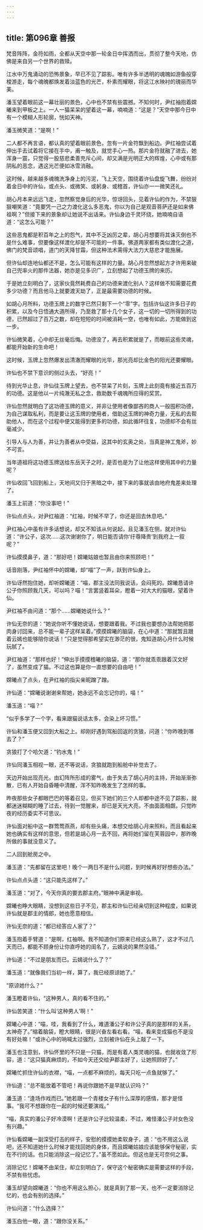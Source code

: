 ```yaml
---
---
---
```

title: 第096章 善报
---





梵音阵阵，金符如雨，全都从天空中那一轮金日中挥洒而出，贯彻了整今天地，仿佛是来自另一个世界的救赎。

江水中万鬼涌动的恐怖景象，早已不见了踪影。唯有许多半透明的魂魄如游鱼般穿梭游走，每个魂魄都焕发着淡蓝色的光芒，朴素而耀眼，将这江水映衬的瑰丽而华美。

潘玉望着眼前这一幕壮丽的景色，心中也不禁有些震撼。不知何时，尹红袖抱着嫦曦来到甲板之上。一人一猫呆呆的望着这一幕，喃喃道：“这是？”天空中那今日中有一个模糊人形轮廓，恍如天神。

潘玉微笑道：“是啊！”

二人都不再言语，都认真的望着眼前景色，忽有一片金符飘到船边。尹红袖尝试着伸出手去试着将它接在手中，甫一触及，就觉手心一热。那片金符就融了进去，她浑身一震，只觉得一股慈悲柔善充斥心间，却又满是光明正大的辉煌，心中或有那阴私的恶念，遇这光芒便如冰雪消融。

这时候，越来越多魂魄洗净身上的污泥，飞上天空，围绕着许仙盘旋飞舞，纷纷对着金日中的许仙，或点头、或微笑、或躬身、或稽首，许仙亦一一微笑还礼。

胡心月本来远远飞走，忽然察觉身后的光华，惊讶回头，见着许仙的作为，不禁狠狠嘲笑道：“竟要凭一己之力渡化这么多恶鬼，你以为自己是观音菩萨还是如来佛祖啊？”但接下来的景象却让她说不出话来。许仙身边千灵环绕，她喃喃自语道：“这怎么可能？”

这些恶鬼都是积百年之上的怨气，其中不乏凶厉之辈，胡心月想要将其诛灭倒也不是什么难事，但要像这样渡化却是不可能的一件事。佛道两家都有类似渡化之道，佛门的梵音颂唱，道门的天降甘霜，但这种法术需得大法力大慈悲才能施展。

但许仙却连地仙都还不是，怎么可能有这样的力量。胡心月忽然想起方才许用来破自己兜率火的那件法器，她亦是见多识广，立刻想起了功德玉牌的来历。

于是她立刻明白了，这家伙竟然耗费自己的功德来渡化别人？这样做不知需要花费多少功德？而且他马上就要渡天劫了，正是最需要功德的时候。

如胡心月所料，功德玉牌上的数字已然只剩下一个“零”字。包括许仙这许多日子的积累，以及今日悟通大道所得，乃至救了那十几个女子，这一切的一切所得到的功德，已然超过了百万之数，却在短短的时间被消耗一空，也唯有如此，方能做到这一步。

许仙微笑着，心中却无丝毫后悔。功德没了，再去积累就是了，而眼前这些灵魂，都能开始新的生命吧！

这时候，玉牌上忽然爆发出清澈而耀眼的光华，那光亮却比金色的阳光还要耀眼。

许仙也不禁下意识的侧过头去，“好亮！”

待到光华止息，许仙往玉牌上望去，也不禁呆了片刻，玉牌上此刻竟有接近五百万的功德。这是他以一片纯澈无私之念，救助数千魂魄所应得的奖赏。

许仙忽然就明白了这功德玉牌的意义，并非让使用者像鄙吝的商人一般囤积功德，为自己谋取私利，而是要让这玉牌的使用者，借助这玉牌的神奇力量，无私的去帮助他人，而在这个过程中便又能得到更多的功德，如此循环往复，功德却不会有丝毫减少。

引导人与人为善，并让为善者从中受益，这其中的玄奥之处，当真是神工鬼斧，妙不可言。

当年道祖将这功德玉牌送给东岳天子之时，是否也是为了让他这样使用其中的力量呢？

许仙收回飞回到船上，天地间又归于黑暗之中，接下来的事就该由地府鬼差来处理了。

潘玉上前道：“你没事吧！”

许仙点点头，对尹红袖道：“红袖，时候不早了，你还是回去休息吧。”

尹红袖心中虽有许多话想说，却又不知该从何说起，且见潘玉在侧，就对许仙道：“许公子，这次……这次谢谢你了，明日能否请你‘纡尊降贵’到我府上一叙呢？”

许仙摸摸鼻子，道：“那好吧！嫦曦姑娘也暂且由你来照顾吧！”

话音刚落，尹红袖怀中的嫦曦，却“喵”了一声，跃到许仙身上。

许仙讶然抱住她，却听嫦曦道：“喵，郡主没法同我说话，会闷死的。嫦曦恳请许公子你照顾我几天，可以吗？喵！”言罢竖着耳朵，瞪着一对大大的猫眼，望着许仙。

尹红袖不由问道：“那个……嫦曦她说什么？”

许仙无奈的道：“她说你听不懂她说话，想要跟着我。不过我也要想办法帮她把那肉身讨回来，总不能一辈子这样呆着。”摸摸嫦曦的脑袋，在心中道：“那就暂且跟着云嫣也能够陪你说话！”只是觉得那希望实在渺茫的很，鬼知道胡心月什么时候玩腻了。

尹红袖道：“那样也好！”伸出手摸摸稽曦的脑袋，道：“那你就乖乖跟着汉文好了，虽然变成了猫。不过这也算是你一直想要的自由吧！”

嫦曦点了点头，在尹红袖的指尖亲昵蹭了蹭。

许仙道：“嫦曦说谢谢来帮她，她永远不会忘记你的，喵！”

潘玉道：“喵？”

“似乎多学了一个字，看来跟猫说话太多，会染上坏习惯。”

许仙和潘玉便又回到大船之上。却刚好遇到驾船回返的贪狼，问道：“你昨晚到哪去了？”

贪狼打了个哈欠道：“钓水鬼！”

许仙同潘玉相视一眼，还不等说话，贪狼就跑到船舱中补觉去了。

天边开始出现亮光，由幻阵所形成的雾气，由于失去了胡心月的主持，开始渐渐弥散，已有人开始自昏睡中清醒，浑不知昨晚发生了怎样的事。

昨夜那些女子都眼巴巴的等着召见，但买下她们的三个人却都中途不见了踪影，就都迷迷糊糊的睡了过去，待到一觉醒来，却已是天光大亮，不由面面相觑，只觉昨夜的经历委实不可思议。

许仙面对船中这一群莺莺燕燕，却有些头痛，本想交给胡心月来照料，而且看起来她也确实有这样的意思，但若是胡心月一去不回，再将她们留在芙蓉园中，那昨晚所做的事就没意义了。

二人回到舱房之中。

潘玉道：“先都留在这里吧！晚个一两日不是什么问题，到时候再好好想些办法。”

许仙点点头道：“这只能先这样了。”

潘玉道：“对了，今天你真的要去郡主府。”眼神中满是审视。

嫦曦也睁大眼睛，没想到这些日子不见，郡主和许仙已经亲切到这种程度，如果说许仙就是郡主的情郎，她也愿意相信。

许仙无奈的道：“都已经答应人家了？”

潘玉抱着手臂道：“是啊，红袖啊。我不知道你们原来已经这么熟了，这才不过几天而已，都能不顾身份让你直呼她的闺名了，云嫣说的果然没错。”

许仙道：“不过是朋友而已。云嫣说什么了？”

潘玉道：“就像我们当初一样，算了，我已经原谅她了。”

“原谅她什么？”

潘玉瞪着许仙，“这种男人，真的看不住的。”

许仙苦笑道：“什么叫‘这种男人’啊！”

嫦曦心中道：“喵，哇，我看到了什么，难道潘公子和许公子真的是那样的关系，太神奇了。”缩着脑袋，瞪大眼睛，很是兴奋左看右看。“喵，看来变成猫也不是没有好处嘛！”或许心中的呐喊太过强烈，立刻被许仙在头上敲了一下。

潘玉也注意到，许仙怀里的不只是一只猫，而是有着人类灵魂的猫，也就收敛了形容，道：“这只猫真麻烦的，不如今天还交给尹郡主好了，让她照顾好了。”

嫦曦忙抓住许仙的衣襟，“喵，一点都不麻烦的，每天只吃一点鱼就够了。”

许仙道：“总不能放着不管吧！再说你跟她不是早就认识吗？”

潘玉道：“逢场作戏而已。”她若跟一个青楼女子有什么深厚的感情，那才是怪事。“我可不想跟你在一起的时候还要演戏。”

“喵，真实的潘公子好冷漠啊！还是许公子比较温柔，不过，难怪潘公子对女色没有兴趣。”

许仙看嫦曦一副深受打击的样子，安慰的摸摸她柔软身子，道：“也不用这么说吧，还不知道她什么时候才能找回她的身体，而且嫦曦姑娘应该能够保守秘密，实在不行的话。也只能消除这一段记忆了。”虽不愿如此。但这也是无可奈何之事。

消除记忆！嫦曦不由呆住，却立刻明白了，保守这个秘密确实是需要这样的手段，不禁有些忧虑。

潘玉却望向嫦曦道：“你也不用这么担心，就是真到了那一天，也不一定要消除记忆的，也会有别的选择。”

许仙问道：“什么选择？”

潘玉白他一眼，道：“跟你没关系。”